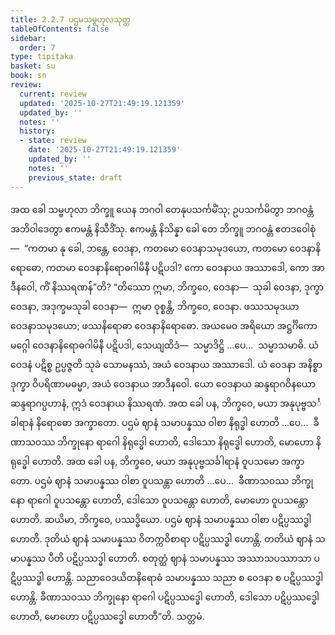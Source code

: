 ```yaml
---
title: 2.2.7 ပဌမသမ္ဗဟုလသုတ္တ
tableOfContents: false
sidebar:
  order: 7
type: tipitaka
basket: su
book: sn
review:
  current: review
  updated: '2025-10-27T21:49:19.121359'
  updated_by: ''
  notes: ''
  history:
  - state: review
    date: '2025-10-27T21:49:19.121359'
    updated_by: ''
    notes: ''
    previous_state: draft
---
```



<ReviewStatus review={frontmatter.review} showDetails={true} />

<HypothesisAnnotation frontmatter={frontmatter} />

<DynamicBreadcrumb />

<Division number="265" book="sn" e="ch" v="18" p="319">

<Paragraph number="1168" book="sn">
အထ ခေါ သမ္ဗဟုလာ ဘိက္ခူ ယေန ဘဂဝါ တေနုပသင်္ကမိံသု; ဥပသင်္ကမိတွာ ဘဂဝန္တံ အဘိဝါဒေတွာ ဧကမန္တံ နိသီဒိံသု. ဧကမန္တံ နိသိန္နာ ခေါ တေ ဘိက္ခူ ဘဂဝန္တံ ဧတဒဝေါစုံ—  “ကတမာ နု ခေါ, ဘန္တေ, ဝေဒနာ, ကတမော ဝေဒနာသမုဒယော, ကတမော ဝေဒနာနိရောဓော, ကတမာ ဝေဒနာနိရောဓဂါမိနီ ပဋိပဒါ? ကော ဝေဒနာယ အဿာဒေါ, ကော အာဒီနဝေါ, ကိံ နိဿရဏန်”တိ? “တိဿော ဣမာ, ဘိက္ခဝေ, ဝေဒနာ—  သုခါ ဝေဒနာ, ဒုက္ခာ ဝေဒနာ, အဒုက္ခမသုခါ ဝေဒနာ—  ဣမာ ဝုစ္စန္တိ, ဘိက္ခဝေ, ဝေဒနာ. ဖဿသမုဒယာ ဝေဒနာသမုဒယော; ဖဿနိရောဓာ ဝေဒနာနိရောဓော. အယမေဝ အရိယော အဋ္ဌင်္ဂိကော မဂ္ဂေါ ဝေဒနာနိရောဓဂါမိနီ ပဋိပဒါ, သေယျထိဒံ—  သမ္မာဒိဋ္ဌိ …ပေ…  သမ္မာသမာဓိ. ယံ ဝေဒနံ ပဋိစ္စ ဥပ္ပဇ္ဇတိ သုခံ သောမနဿံ, အယံ ဝေဒနာယ အဿာဒေါ. ယံ ဝေဒနာ အနိစ္စာ ဒုက္ခာ ဝိပရိဏာမဓမ္မာ, အယံ ဝေဒနာယ အာဒီနဝေါ. ယော ဝေဒနာယ ဆန္ဒရာဂဝိနယော ဆန္ဒရာဂပ္ပဟာနံ, ဣဒံ ဝေဒနာယ နိဿရဏံ.
</Paragraph>

<Paragraph number="1169" book="sn">
အထ ခေါ ပန, ဘိက္ခဝေ, မယာ အနုပုဗ္ဗသင်္ခါရာနံ နိရောဓော အက္ခာတော. ပဌမံ ဈာနံ သမာပန္နဿ ဝါစာ နိရုဒ္ဓါ ဟောတိ …ပေ…  ခီဏာသဝဿ ဘိက္ခုနော ရာဂေါ နိရုဒ္ဓေါ ဟောတိ, ဒေါသော နိရုဒ္ဓေါ ဟောတိ, မောဟော နိရုဒ္ဓေါ ဟောတိ. အထ ခေါ ပန, ဘိက္ခဝေ, မယာ အနုပုဗ္ဗသင်္ခါရာနံ ဝူပသမော အက္ခာတော. ပဌမံ ဈာနံ သမာပန္နဿ ဝါစာ ဝူပသန္တာ ဟောတိ …ပေ…  ခီဏာသဝဿ ဘိက္ခုနော ရာဂေါ ဝူပသန္တော ဟောတိ, ဒေါသော ဝူပသန္တော ဟောတိ, မောဟော ဝူပသန္တော ဟောတိ. ဆယိမာ, ဘိက္ခဝေ, ပဿဒ္ဓိယော. ပဌမံ ဈာနံ သမာပန္နဿ ဝါစာ ပဋိပ္ပဿဒ္ဓါ ဟောတိ. ဒုတိယံ ဈာနံ သမာပန္နဿ ဝိတက္ကဝိစာရာ ပဋိပ္ပဿဒ္ဓါ ဟောန္တိ. တတိယံ ဈာနံ သမာပန္နဿ ပီတိ ပဋိပ္ပဿဒ္ဓါ ဟောတိ. စတုတ္ထံ ဈာနံ သမာပန္နဿ အဿာသပဿာသာ ပဋိပ္ပဿဒ္ဓါ ဟောန္တိ. သညာဝေဒယိတနိရောဓံ သမာပန္နဿ သညာ စ ဝေဒနာ စ ပဋိပ္ပဿဒ္ဓါ ဟောန္တိ. ခီဏာသဝဿ ဘိက္ခုနော ရာဂေါ ပဋိပ္ပဿဒ္ဓေါ ဟောတိ, ဒေါသော ပဋိပ္ပဿဒ္ဓေါ ဟောတိ, မောဟော ပဋိပ္ပဿဒ္ဓေါ ဟောတီ”တိ.

</Paragraph>
</Division>

<Paragraph number="1170" type="center" book="sn">
သတ္တမံ.
</Paragraph>